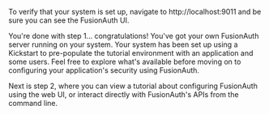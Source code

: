 

To verify that your system is set up, navigate to http://localhost:9011 and be sure you can see the FusionAuth UI.  

You're done with step 1... congratulations!  You've got your own FusionAuth server running on your system.
Your system has been set up using a Kickstart to pre-populate the tutorial environment with an application and some users. 
Feel free to explore what's available before moving on to configuring your application's security using FusionAuth.

Next is step 2, where you can view a tutorial about configuring FusionAuth using the web UI, or interact directly with FusionAuth's APIs from the command line.

<BlogButton label="Web" href="/docs/quickstarts/setup-web" /><span class="mr-2" />
<BlogButton label="API" href="/docs/quickstarts/setup-api" /><span class="mr-2" />
